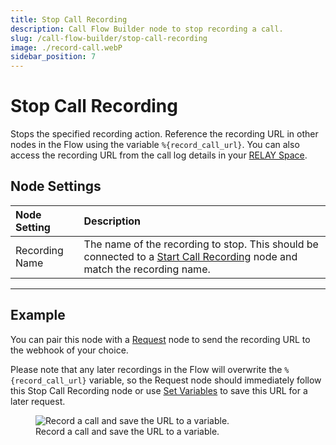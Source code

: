 ---
title: Stop Call Recording
description: Call Flow Builder node to stop recording a call.
slug: /call-flow-builder/stop-call-recording
image: ./record-call.webP
sidebar_position: 7
---

# Stop Call Recording

Stops the specified recording action. 
Reference the recording URL in other nodes in the Flow using the variable `%{record_call_url}`.
You can also access the recording URL from the call log details in your [RELAY Space](https://my.signalwire.com/?page=relay).


## **Node Settings**

| Node Setting   | Description                                                                                                                                                   |
|:---------------|:--------------------------------------------------------------------------------------------------------------------------------------------------------------|
| Recording Name | The name of the recording to stop. This should be connected to a [Start Call Recording](../start_call_recording/index.mdx) node and match the recording name. |

---

## **Example**

You can pair this node with a [Request](../request/index.mdx) node to send the recording URL to the webhook of your choice. 

Please note that any later recordings in the Flow will overwrite the `%{record_call_url}` variable, 
so the Request node should immediately follow this Stop Call Recording node or use 
[Set Variables](../set_variables/index.mdx) to save this URL for a later request.

<figure>
  <img className="img-600" src={require("./record-call.webP").default} alt="Record a call and save the URL to a variable." />
  <figcaption>Record a call and save the URL to a variable.</figcaption>
</figure>